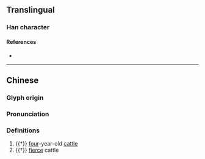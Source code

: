 {{character info}}
==Translingual==

===Han character===
{{Han char|rn=93|rad=牛|as=05|sn=9|four=|canj=HQWC|ids=⿰牜四}}

====References====
* {{Han ref|kx=0699.150|dkj=19972|dj=1112.070|hdz=31807.060|uh=726D|ud=29293}}

----

==Chinese==
{{zh-forms}}

===Glyph origin===
{{Han etym}}

===Pronunciation===
{{zh-pron
|m=sì
|mc=y
|oc=y
|cat=n
}}

===Definitions===
{{zh-hanzi}}

# {{†}} [[four]]-year-old [[cattle]]
# {{†}} [[fierce]] cattle